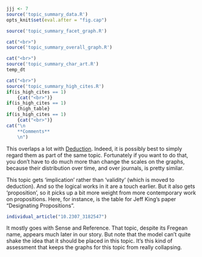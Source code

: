 ```r
jjj <- 7
source('topic_summary_data.R')
opts_knit$set(eval.after = "fig.cap")
```

```r
source('topic_summary_facet_graph.R')
```

```r
cat("<br>")
source('topic_summary_overall_graph.R')
```

```r
cat("<br>")
source('topic_summary_char_art.R')
temp_dt
```

```r
cat("<br>")
source('topic_summary_high_cites.R')
if(is_high_cites == 1)
	{cat("<br>")}
if(is_high_cites == 1)
	{high_table}
if(is_high_cites == 1)
	{cat("<br>")}
cat("\n
	**Comments**
	\n")
```

This overlaps a lot with [Deduction](#topic17). Indeed, it is possibly best to simply regard them as part of the same topic. Fortunately if you want to do that, you don't have to do much more than change the scales on the graphs, because their distribution over time, and over journals, is pretty similar.

This topic gets 'implication' rather than 'validity' (which is moved to deduction). And so the logical works in it are a touch earlier. But it also gets 'proposition', so it picks up a bit more weight from more contemporary work on propositions. Here, for instance, is the table for Jeff King's paper "Designating Propositions".

```r
individual_article("10.2307_3182547")
```

It mostly goes with Sense and Reference. That topic, despite its Fregean name, appears much later in our story. But note that the model can't quite shake the idea that it should be placed in this topic. It's this kind of assessment that keeps the graphs for this topic from really collapsing.